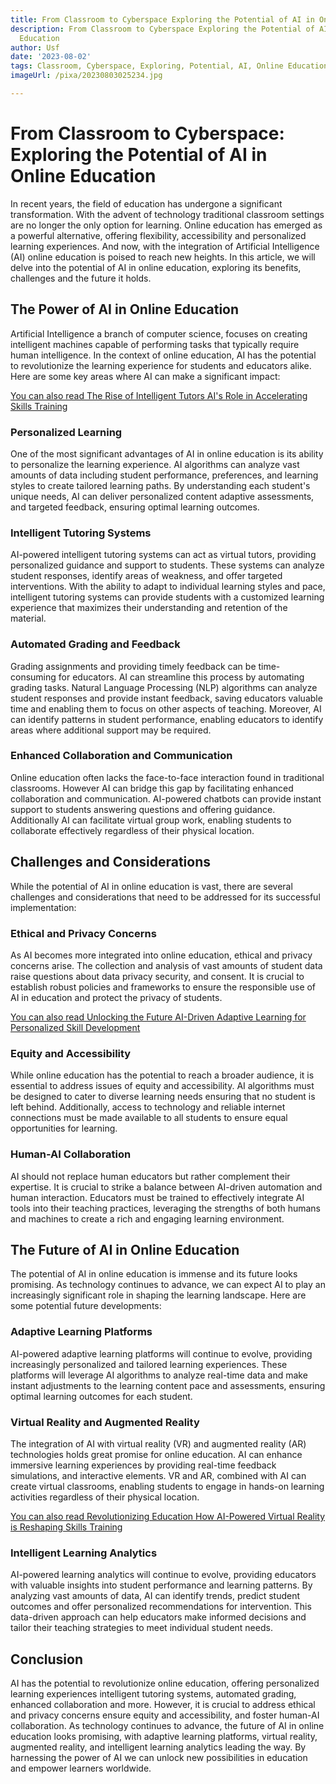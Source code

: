 ```yaml
---
title: From Classroom to Cyberspace Exploring the Potential of AI in Online Education
description: From Classroom to Cyberspace Exploring the Potential of AI in Online
  Education
author: Usf
date: '2023-08-02'
tags: Classroom, Cyberspace, Exploring, Potential, AI, Online Education
imageUrl: /pixa/20230803025234.jpg

---
```

#  From Classroom to Cyberspace: Exploring the Potential of AI in Online Education

In recent years,  the field of education has undergone a significant transformation. With the advent of technology traditional classroom  settings  are no longer the only option for learning. Online education has emerged as a powerful alternative,  offering flexibility, accessibility and personalized learning experiences. And now, with the integration of Artificial  Intelligence (AI) online education is poised to  reach new heights. In this article, we will  delve into the potential of  AI in online education, exploring  its benefits, challenges and the future it holds.

## The  Power of  AI in  Online Education

Artificial Intelligence a branch of computer science, focuses  on creating  intelligent machines capable  of performing  tasks that typically require human intelligence. In the context of online education, AI has the  potential to revolutionize the learning experience for students and educators alike. Here  are some key areas where AI can make  a significant impact:

[You can also read The Rise of  Intelligent Tutors AI's Role in Accelerating Skills Training](The%20Rise%20of%20Intelligent%20Tutors%20AI%27s%20Role%20in%20Accelerating%20Skills%20Training)


### Personalized Learning

One of the most significant  advantages of AI in online education is its ability  to personalize  the learning experience. AI  algorithms can analyze vast amounts of data including student performance, preferences, and learning styles to create tailored learning paths. By understanding each student's unique needs, AI can deliver personalized content adaptive assessments, and targeted feedback, ensuring optimal learning outcomes.

### Intelligent Tutoring Systems

AI-powered intelligent tutoring systems can act as virtual tutors, providing personalized guidance and support to students.  These systems can analyze student  responses, identify areas  of weakness, and  offer targeted interventions. With the ability to  adapt to individual learning styles and pace, intelligent tutoring systems can provide students with a customized learning experience that maximizes their understanding and retention of the material.

### Automated Grading and Feedback

Grading assignments and providing timely feedback can be time-consuming for educators. AI can streamline this process by automating grading tasks. Natural Language Processing (NLP) algorithms can analyze student responses  and provide instant feedback, saving educators valuable time and  enabling them to focus on other aspects of teaching.  Moreover, AI  can  identify patterns in student performance, enabling educators to identify areas  where additional support may be required.

### Enhanced Collaboration and Communication

Online education often lacks the face-to-face interaction found in traditional classrooms. However AI can bridge this gap by facilitating enhanced collaboration and communication. AI-powered chatbots can provide instant support to  students answering questions and offering guidance. Additionally AI can facilitate  virtual group work, enabling students to collaborate effectively regardless of their  physical location.

## Challenges and Considerations

While the potential of AI in online education is  vast, there are several challenges and considerations that need to be addressed for its successful implementation:

### Ethical and Privacy Concerns

As AI becomes more  integrated into online education, ethical and privacy concerns arise. The collection and analysis of vast  amounts of  student data  raise questions about data privacy security, and consent. It is  crucial to establish robust policies and frameworks to ensure the responsible use  of AI in education and protect  the privacy of students.

[You can also read Unlocking the Future AI-Driven Adaptive Learning  for Personalized  Skill Development](Unlocking%20the%20Future%20AI-Driven%20Adaptive%20Learning%20for%20Personalized%20Skill%20Development)


### Equity and Accessibility

While online education has the potential to  reach a broader audience, it is essential  to address issues of  equity and  accessibility. AI algorithms  must be designed to cater to diverse learning needs ensuring that no student is  left behind. Additionally, access to technology and reliable internet connections must be made available to all students to ensure equal opportunities for  learning.

###  Human-AI  Collaboration

AI should not replace human educators but  rather complement  their  expertise. It is crucial to strike a  balance between AI-driven automation and  human interaction. Educators must be trained to effectively integrate AI tools into their teaching practices, leveraging the strengths  of both humans and machines to create a rich and engaging learning environment.

## The Future of AI in Online Education

The potential of AI in online education is immense and its future looks promising. As technology continues  to  advance,  we can expect AI to play an increasingly significant role in shaping the learning landscape.  Here are some potential future developments:

### Adaptive  Learning  Platforms

AI-powered adaptive learning platforms will continue to evolve, providing increasingly personalized and tailored learning experiences. These platforms  will leverage AI algorithms to analyze real-time data and make instant adjustments to the  learning content pace and assessments, ensuring optimal learning outcomes for each student.

### Virtual Reality and Augmented Reality

The integration of AI with virtual reality (VR) and augmented reality (AR) technologies  holds great  promise for online education. AI can enhance immersive learning experiences by providing real-time feedback simulations, and  interactive elements. VR and AR, combined with AI can create  virtual classrooms,  enabling students  to engage in hands-on learning activities regardless of their physical location.

[You can  also read Revolutionizing Education How AI-Powered Virtual Reality is Reshaping Skills Training](Revolutionizing%20Education%20How%20AI-Powered%20Virtual%20Reality%20is%20Reshaping%20Skills%20Training)


### Intelligent Learning Analytics

AI-powered learning analytics  will continue to evolve, providing educators with valuable insights into student performance  and learning patterns. By analyzing vast amounts  of data, AI can identify trends, predict student outcomes and offer personalized recommendations for intervention. This data-driven  approach can help educators make informed decisions and tailor their teaching strategies to meet individual student needs.

## Conclusion

AI has the potential to revolutionize online education,  offering personalized  learning experiences intelligent tutoring systems,  automated grading, enhanced collaboration and more. However, it is crucial to address ethical and privacy concerns ensure equity and  accessibility, and foster human-AI collaboration.  As technology continues to advance, the future  of AI in online education  looks promising,  with adaptive learning  platforms, virtual reality, augmented reality, and intelligent learning analytics leading the way. By harnessing  the power of AI we can unlock new possibilities in education and empower learners worldwide.